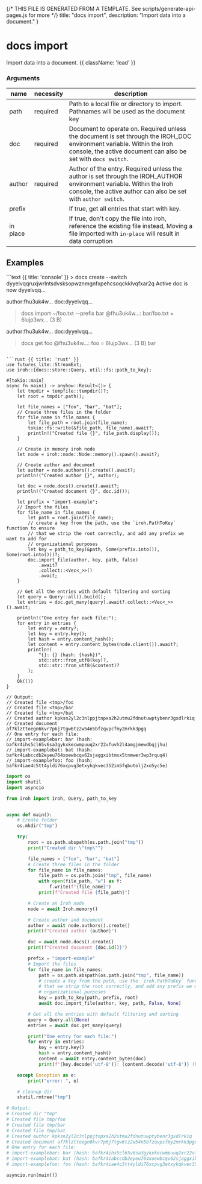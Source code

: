 {/* THIS FILE IS GENERATED FROM A TEMPLATE. See scripts/generate-api-pages.js for more */}
    title: "docs import",
    description: "Import data into a document."
}

<div className='not-prose mb-5'>
    <Breadcrumbs pages={[
        { name: 'API', href: '/docs/api', current: false },
        { name: 'docs import', href: '/docs/api/docs-import', current: true },
    ]} />
</div>

# docs import

Import data into a document. {{ className: 'lead' }}


### Arguments

| name | necessity | description |
| ---- | --------- | ----------- |
| path  | required | Path to a local file or directory to import. Pathnames will be used as the document key |
| doc  | required | Document to operate on. Required unless the document is set through the IROH_DOC environment variable. Within the Iroh console, the active document can also be set with `docs switch`. |
| author  | required | Author of the entry. Required unless the author is set through the IROH_AUTHOR environment variable. Within the Iroh console, the active author can also be set with `author switch`. |
| prefix  |  | If true, get all entries that start with key. |
| in place  |  |  If true, don&#39;t copy the file into iroh, reference the existing file instead, Moving a file imported with `in-place` will result in data corruption |



## Examples

<CodeGroup title="docs import">
```text {{ title: 'console' }}
> docs create --switch
dyyelvqqruxjwrlntsdvsksopwznmgnfxpehcsoqckklvqfxar2q
Active doc is now dyyelvqq…

author:fhu3uk4w… doc:dyyelvqq…
> docs import ~/foo.txt --prefix bar
@fhu3uk4w…: bar/foo.txt = 6lujp3wx… (3 B)

author:fhu3uk4w… doc:dyyelvqq…
> docs get foo
@fhu3uk4w…: foo = 6lujp3wx… (3 B)
bar


```

```rust {{ title: 'rust' }}
use futures_lite::StreamExt;
use iroh::{docs::store::Query, util::fs::path_to_key};

#[tokio::main]
async fn main() -> anyhow::Result<()> {
    let tmpdir = tempfile::tempdir()?;
    let root = tmpdir.path();

    let file_names = ["foo", "bar", "bat"];
    // Create three files in the folder
    for file_name in file_names {
        let file_path = root.join(file_name);
        tokio::fs::write(&file_path, file_name).await?;
        println!("Created file {}", file_path.display());
    }

    // Create in memory iroh node
    let node = iroh::node::Node::memory().spawn().await?;

    // Create author and document
    let author = node.authors().create().await?;
    println!("Created author {}", author);

    let doc = node.docs().create().await?;
    println!("Created document {}", doc.id());

    let prefix = "import-example";
    // Import the files
    for file_name in file_names {
        let path = root.join(file_name);
        // create a key from the path, use the `iroh.PathToKey` function to ensure
        // that we strip the root correctly, and add any prefix we want to add for
        // organizational purposes
        let key = path_to_key(&path, Some(prefix.into()), Some(root.into()))?;
        doc.import_file(author, key, path, false)
            .await?
            .collect::<Vec<_>>()
            .await;
    }

    // Get all the entries with default filtering and sorting
    let query = Query::all().build();
    let entries = doc.get_many(query).await?.collect::<Vec<_>>().await;

    println!("One entry for each file:");
    for entry in entries {
        let entry = entry?;
        let key = entry.key();
        let hash = entry.content_hash();
        let content = entry.content_bytes(node.client()).await?;
        println!(
            "{}: {} (hash: {hash})",
            std::str::from_utf8(key)?,
            std::str::from_utf8(&content)?
        );
    }
    Ok(())
}

// Output:
// Created file <tmp>/foo
// Created file <tmp>/bar
// Created file <tmp>/bat
// Created author kpksn2yl2c3nlppjtnpxa2h2utmu2fdnutuwptybenr3gxdlrkiq
// Created document af7klzttoegn6kvr7p6j7tgw6tz2w54n5bfzqvpcfmy2mrkk3pgq
// One entry for each file:
// import-examplebar: bar (hash: bafkr4ihs5cl65v6sa3gykxkecwmpuuq2xr22vfuvh2l4amgjmewdbqjjhu)
// import-examplebat: bat (hash: bafkr4iabccdb2eyeu764xoewbcqv62sjaggxibtmxx5tnmwer3wp3rquq4)
// import-examplefoo: foo (hash: bafkr4iae4c5tt4yldi76xcpvg3etxykqkvec352im5fqbutolj2xo5yc5e)

```


```python {{ title: 'python' }}
import os
import shutil
import asyncio

from iroh import Iroh, Query, path_to_key


async def main():
    # Create folder
    os.mkdir("tmp")

    try:
        root = os.path.abspath(os.path.join("tmp"))
        print("Created dir \"tmp\"")

        file_names = ["foo", "bar", "bat"]
        # Create three files in the folder
        for file_name in file_names:
            file_path = os.path.join("tmp", file_name)
            with open(file_path, "w") as f:
                f.write(f"{file_name}")
            print(f"Created file {file_path}")

        # Create an Iroh node
        node = await Iroh.memory()

        # Create author and document
        author = await node.authors().create()
        print(f"Created author {author}")

        doc = await node.docs().create()
        print(f"Created document {doc.id()}")

        prefix = "import-example"
        # Import the files
        for file_name in file_names:
            path = os.path.abspath(os.path.join("tmp", file_name))
            # create a key from the path, use the `iroh.PathToKey` function to ensure
            # that we strip the root correctly, and add any prefix we want to add for
            # organizational purposes
            key = path_to_key(path, prefix, root)
            await doc.import_file(author, key, path, False, None)

        # Get all the entries with default filtering and sorting
        query = Query.all(None)
        entries = await doc.get_many(query)

        print("One entry for each file:")
        for entry in entries:
            key = entry.key()
            hash = entry.content_hash()
            content = await entry.content_bytes(doc)
            print(f"{key.decode('utf-8')}: {content.decode('utf-8')} (hash: {hash})")

    except Exception as e:
        print("error: ", e)

    # cleanup dir
    shutil.rmtree("tmp")

# Output:
# Created dir "tmp"
# Created file tmp/foo
# Created file tmp/bar
# Created file tmp/bat
# Created author kpksn2yl2c3nlppjtnpxa2h2utmu2fdnutuwptybenr3gxdlrkiq
# Created document af7klzttoegn6kvr7p6j7tgw6tz2w54n5bfzqvpcfmy2mrkk3pgq
# One entry for each file:
# import-examplebar: bar (hash: bafkr4ihs5cl65v6sa3gykxkecwmpuuq2xr22vfuvh2l4amgjmewdbqjjhu)
# import-examplebat: bat (hash: bafkr4iabccdb2eyeu764xoewbcqv62sjaggxibtmxx5tnmwer3wp3rquq4)
# import-examplefoo: foo (hash: bafkr4iae4c5tt4yldi76xcpvg3etxykqkvec352im5fqbutolj2xo5yc5e)

asyncio.run(main())

```


</CodeGroup>
